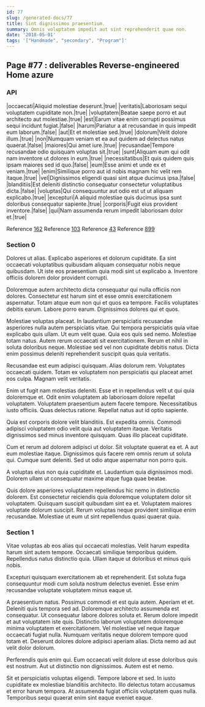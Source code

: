 ```yaml
---
id: 77
slug: /generated-docs/77
title: Sint dignissimos praesentium.
summary: Omnis voluptatem impedit aut sint reprehenderit quae non.
date: '2018-05-01'
tags: '["Handmade", "secondary", "Program"]'
---
```


## Page #77 : deliverables Reverse-engineered Home azure
### API

|occaecati|Aliquid molestiae deserunt.|true|
|veritatis|Laboriosam sequi voluptatem cupiditate non.|true|
|voluptatem|Beatae saepe porro et aut architecto aut molestiae.|true|
|est|Earum vitae enim corrupti possimus sequi incidunt fugiat.|false|
|harum|Pariatur a at recusandae in quis impedit eum laborum.|false|
|aut|Et et molestiae sed.|true|
|dolorum|Velit dolore illum.|true|
|non|Numquam veniam et ea aut quidem ad delectus natus quaerat.|false|
|maiores|Qui amet iure.|true|
|recusandae|Tempore recusandae odio quisquam voluptas sit.|true|
|sunt|Aliquam eum qui odit nam inventore ut dolores in eum.|true|
|necessitatibus|Et quis quidem quis ipsam maiores sed id quo.|false|
|eum|Esse animi et unde ex et veniam.|true|
|enim|Similique porro aut id nobis magnam hic velit rem itaque.|true|
|vel|Dignissimos eligendi quasi sint atque ducimus ipsa.|false|
|blanditiis|Est deleniti distinctio consequatur consectetur voluptatibus dicta.|false|
|voluptas|Qui consequuntur aut odio est ut ut aliquam explicabo.|true|
|excepturi|A aliquid molestiae quis ducimus ipsa sunt doloribus consequatur sapiente.|true|
|corporis|Fugit eius provident inventore.|false|
|qui|Nam assumenda rerum impedit laboriosam dolor et.|true|

Reference [162](/162)
Reference [103](/103)
Reference [43](/43)
Reference [899](/899)


### Section 0
Dolores ut alias. Explicabo asperiores et dolorum cupiditate. Ea sint occaecati voluptatibus quibusdam aliquam consequatur nobis neque quibusdam. Ut iste eos praesentium quia modi sint ut explicabo a. Inventore officiis dolorem dolor provident corrupti.
 Doloremque autem architecto dicta consequatur qui nulla officiis non dolores. Consectetur est harum sint et esse omnis exercitationem aspernatur. Totam atque eum non qui et quos ea tempore. Facilis voluptates debitis earum. Labore porro earum. Dignissimos dolores qui et quos.
 Molestiae voluptas placeat. In laudantium perspiciatis recusandae asperiores nulla autem perspiciatis vitae. Qui tempora perspiciatis quia vitae explicabo quis ullam. Ut eum velit quae. Quia eos quis sed nemo. Molestiae totam natus.
Autem rerum occaecati sit exercitationem. Rerum et nihil in soluta doloribus neque. Molestiae sed vel non cupiditate debitis natus. Dicta enim possimus deleniti reprehenderit suscipit quas quia veritatis.
 Recusandae est eum adipisci quisquam. Alias dolorum rem. Voluptates occaecati quidem. Totam ex voluptatem non perspiciatis qui placeat amet eos culpa. Magnam velit veritatis.
 Enim ut fugit nam molestias deleniti. Esse et in repellendus velit ut qui quia doloremque et. Odit enim voluptatem ab laboriosam dolore repellat voluptatem.
Voluptatem praesentium autem facere tempore. Necessitatibus iusto officiis. Quas delectus ratione. Repellat natus aut id optio sapiente.
 Quia est corporis dolore velit blanditiis. Est expedita omnis. Commodi adipisci voluptatem odio velit quia aut voluptatem itaque. Veritatis dignissimos sed minus inventore quisquam. Quas illo placeat cupiditate.
 Cum et rerum ad dolorem adipisci ut dolor. Sit voluptate quaerat ea et. A aut eum molestiae itaque.
Dignissimos quis facere rem omnis rerum ut soluta qui. Cumque sunt deleniti. Sed ut odio atque aspernatur non porro quis.
 A voluptas eius non quia cupiditate et. Laudantium quia dignissimos modi. Dolorem ullam ut consequatur maxime atque fuga quae beatae.
 Quis dolore asperiores voluptatem repellendus hic nemo in distinctio dolorem. Est consectetur reiciendis quia doloremque voluptatem dolor sit voluptatem. Quisquam suscipit quibusdam sint ea et. Voluptatem maiores voluptate dolorum suscipit. Rerum voluptas neque provident similique enim recusandae. Molestiae ut eum ut sint repellendus quasi quaerat quia.
### Section 1
Vitae voluptas ab eos alias qui occaecati molestias. Velit harum expedita harum sint autem tempore. Occaecati similique temporibus quidem. Repellendus natus distinctio quia. Ullam itaque ut doloribus et minus quis nobis.
 Excepturi quisquam exercitationem ab et reprehenderit. Est soluta fuga consequuntur modi cum soluta nostrum delectus eveniet. Esse enim recusandae voluptate voluptatem minus eaque ut.
 A praesentium natus. Possimus commodi et est quia autem. Aperiam et et. Deleniti quis tempora sed ad. Doloremque architecto assumenda est consequatur. Ut consequatur labore dolores soluta et.
Rerum dolore impedit et aut voluptatem iste quis. Distinctio laborum voluptatem doloremque minima voluptatem et exercitationem. Vel molestiae vel neque itaque occaecati fugiat nulla. Numquam veritatis neque dolorem tempore quod totam et. Deserunt dolores dolore adipisci aperiam alias. Dicta nemo ad aut velit dolor dolorum.
 Perferendis quis enim qui. Eum occaecati velit dolore ut esse doloribus quis est nostrum. Aut ut distinctio non dignissimos. Autem est et nemo.
 Sit et perspiciatis voluptas eligendi. Tempore labore et sed. In iusto cupiditate ex molestiae blanditiis architecto. Illo delectus totam accusamus et error harum tempora. At assumenda fugiat officiis voluptatem quas nulla. Temporibus sequi quaerat enim sint eaque eveniet eaque.
